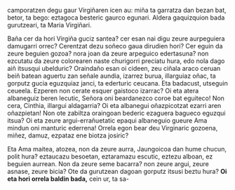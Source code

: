<noinclude><pagequality level="3" user="Alonmikel" /></noinclude>
camporatzen degu gaur Virgiñaren icen au: miña ta garratza dan bezan bat, betor, ta bego: eztagoca besteric gaurco egunari. Aldera gaquizquion bada gurutzeari, ta Maria Virgiñari.

{{aingura|5}}Baña cer da hori Virgiña guciz santea? cer esan nai digu zeure aurpeguiera damugarri orrec? Cerentzat dezu soñeco gaua dirudien hori? Cer eguin da zeure beguien gozoa? nora joan da zeure arpeguico edertasuna? non ezcutatu da zeure colorearen naste churigorri preciatu hura, edo nola dago aiñ itsusqui ubelduric? Oraindaño esan oi cideen, zeu ciñala araco ceruan beiñ batean aguertu zan señale aundia, izarrez burua, illarguiaz oñac, ta gorputz gucia eguzquiaz janci, ta ederturic ceucana. Eta badacust, utseguin ceueela. Ezperen non cerate esquer gaistoco  izarrac? Oi eta atera albaneguiz beren lecutic, Señora oni beardanezco coroe bat eguiteco! Non cera, Cinthia, illargui aldagarria? Oi eta albanegui oñazpicotzat ezarri aren oñazpietan! Non ote zabiltza oraingoan bederic ezaguera bagueco eguzqui itsua? Oi eta zeure argui-errañuetatic epaqui albaneguio gueure Ama mindun oni manturic ederrena! Orrela egon bear deu Virginaric gozoena, miñez, damuz, ezpataz ene biotza josiric?

{{aingura|6}}Eta Ama maitea, atozea, non da zeure aurra, Jaungoicoa dan hume chucun, polit hura? eztaucazu besoetan, eztaramazu escutic, eztezu alboan, ez beguien aurrean. Non da zeure seme bacarra? non zeure argui, zeure asnase, zeure bicia? Ote da gurutzean dagoan gorputz itsusi beztu hura? '''Oi eta hori orrela baldin bada,''' cein ur, ta sa-<noinclude><references/></noinclude>